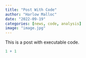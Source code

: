 ```yaml
---
title: "Post With Code"
author: "Harlow Malloc"
date: "2022-09-19"
categories: [news, code, analysis]
image: "image.jpg"
---
```


This is a post with executable code.

```r
1 + 1
```
